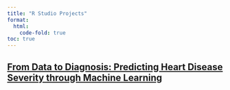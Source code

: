 ```yaml
---
title: "R Studio Projects"
format:
  html:
    code-fold: true
toc: true
---
```


[From Data to Diagnosis: Predicting Heart Disease Severity through Machine Learning](/docs/Heart%20Severity.pdf)
---